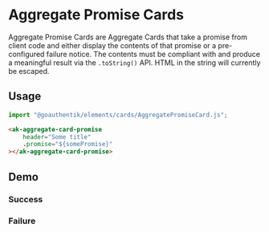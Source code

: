 

<Meta of={AggregatePromiseCardStories} />

# Aggregate Promise Cards

Aggregate Promise Cards are Aggregate Cards that take a promise from client code and either display
the contents of that promise or a pre-configured failure notice. The contents must be compliant with
and produce a meaningful result via the `.toString()` API. HTML in the string will currently be
escaped.

## Usage

```Typescript
import "@goauthentik/elements/cards/AggregatePromiseCard.js";
```

```html
<ak-aggregate-card-promise
    header="Some title"
    .promise="${somePromise}"
></ak-aggregate-card-promise>
```

## Demo

### Success

<Story of={AggregatePromiseCardStories.DefaultStory} />

### Failure

<Story of={AggregatePromiseCardStories.PromiseRejected} />
